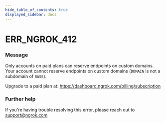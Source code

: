 ```yaml
---
hide_table_of_contents: true
displayed_sidebar: docs
---
```



# ERR_NGROK_412

### Message

Only accounts on paid plans can reserve endpoints on custom domains.
Your account cannot reserve endpoints on custom domains (`DOMAIN` is not a subdomain of `BASE`).

Upgrade to a paid plan at: https://dashboard.ngrok.com/billing/subscription

<ErrorDetails error="err_ngrok_412" />

### Further help

If you're having trouble resolving this error, please reach out to [support@ngrok.com](mailto:support@ngrok.com?subject=Help%20with%20ERR_NGROK_412)
